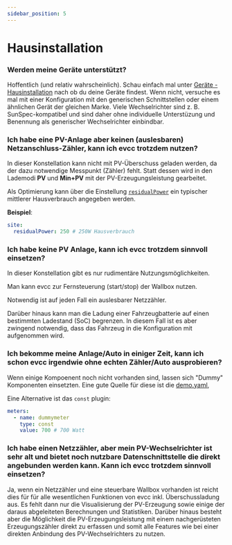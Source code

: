 ```yaml
---
sidebar_position: 5
---
```



# Hausinstallation

### Werden meine Geräte unterstützt?

Hoffentlich (und relativ wahrscheinlich). Schau einfach mal unter [Geräte - Hausinstallation](/docs/devices/meters) nach ob du deine Geräte findest. Wenn nicht, versuche es mal mit einer Konfiguration mit den generischen Schnittstellen oder einem ähnlichen Gerät der gleichen Marke. Viele Wechselrichter sind z. B. SunSpec-kompatibel und sind daher ohne individuelle Unterstüzung und Benennung als generischer Wechselrichter einbindbar.

### Ich habe eine PV-Anlage aber keinen (auslesbaren) Netzanschluss-Zähler, kann ich evcc trotzdem nutzen?

In dieser Konstellation kann nicht mit PV-Überschuss geladen werden, da der dazu notwendige Messpunkt (Zähler) fehlt. Statt dessen wird in den Lademodi **PV** und **Min+PV** mit der PV-Erzeugungsleistung gearbeitet.

Als Optimierung kann über die Einstellung [`residualPower`](/docs/reference/configuration/site#residualpower) ein typischer mittlerer Hausverbrauch angegeben werden.

**Beispiel**:

```yaml
site:
  residualPower: 250 # 250W Hausverbrauch
```

### Ich habe keine PV Anlage, kann ich evcc trotzdem sinnvoll einsetzen?

In dieser Konstellation gibt es nur rudimentäre Nutzungsmöglichkeiten.

Man kann evcc zur Fernsteuerung (start/stop) der Wallbox nutzen.

Notwendig ist auf jeden Fall ein auslesbarer Netzzähler. 

Darüber hinaus kann man die Ladung einer Fahrzeugbatterie auf einen bestimmten Ladestand (SoC) begrenzen. In diesem Fall ist es aber zwingend notwendig, dass das Fahrzeug in die Konfiguration mit aufgenommen wird.

### Ich bekomme meine Anlage/Auto in einiger Zeit, kann ich schon evcc irgendwie ohne echten Zähler/Auto ausprobieren?

Wenn einige Kompoenent  noch nicht vorhanden sind, lassen sich "Dummy" Komponenten einsetzten. Eine gute Quelle für diese ist die [demo.yaml](https://github.com/evcc-io/evcc/blob/master/cmd/demo.yaml),

Eine Alternative ist das `const` plugin:

```yaml
meters:
  - name: dummymeter
    type: const
    value: 700 # 700 Watt
```

### Ich habe einen Netzzähler, aber mein PV-Wechselrichter ist sehr alt und bietet noch nutzbare Datenschnittstelle die direkt angebunden werden kann. Kann ich evcc trotzdem sinnvoll einsetzen?

Ja, wenn ein Netzzähler und eine steuerbare Wallbox vorhanden ist reicht dies für für alle wesentlichen Funktionen von evcc inkl. Überschussladung aus. Es fehlt dann nur die Visualisierung der PV-Erzeugung sowie einige der daraus abgeleiteten Berechnungen und Statistiken.
Darüber hinaus besteht aber die Möglichkeit die PV-Erzeugungsleistung mit einem nachgerüsteten Erzeugungszähler direkt zu erfassen und somit alle Features wie bei einer direkten Anbindung des PV-Wechselrichters zu nutzen.
